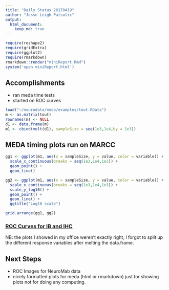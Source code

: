 ```yaml
---
title: "Daily Status 20170419"
author: "Jesse Leigh Patsolic"
output: 
  html_document:
    keep_md: true
---
```


```r
require(reshape2)
require(gridExtra)
require(ggplot2)
require(rmarkdown)
rmarkdown::render("miniReport.Rmd")
system('open miniReport.html')
```

## Accomplishments 
- ran meda time tests
- started on ROC curves

```r
load("~/neurodata/meda/examples/tout.RData")
m <- as.matrix(tout)
rownames(m) <- NULL
d1 <- data.frame(m)
m1 <- cbind(melt(d1), sampleSize = seq(1e3,1e4,by = 1e3))
```

## MEDA timing plots run on MARCC

```r
gg1 <- ggplot(m1, aes(x = sampleSize, y = value, color = variable)) +
  scale_x_continuous(breaks = seq(1e3,1e4,1e3)) +
  geom_point() + 
  geom_line()

gg2 <- ggplot(m1, aes(x = sampleSize, y = value, color = variable)) +
  scale_x_continuous(breaks = seq(1e3,1e4,1e3)) +
  scale_y_log10() + 
  geom_point() + 
  geom_line() + 
  ggtitle("Log10 scale")

grid.arrange(gg1, gg2)
```


### [ROC Curves for IB and IHC](./ROC.html)
NB: the plots I showed in my office weren't exactly right, I forgot to
split up the different response variables after melting the data.frame.

## Next Steps
- ROC Images for NeuroMab data
- nicely formatted plots for meda (html or rmarkdown) just for showing
  plots not for doing any computing.



